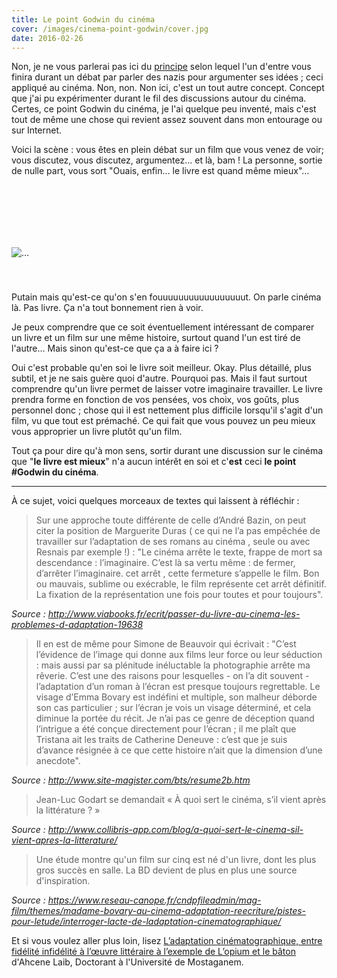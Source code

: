 ```yaml
---
title: Le point Godwin du cinéma
cover: /images/cinema-point-godwin/cover.jpg
date: 2016-02-26
---
```


Non, je ne vous parlerai pas ici du [principe](https://fr.wikipedia.org/wiki/Loi_de_Godwin) selon lequel l'un d'entre vous finira durant un débat par parler des nazis pour argumenter ses idées ; ceci appliqué au cinéma. Non, non. Non ici, c'est un tout autre concept. Concept que j'ai pu expérimenter durant le fil des discussions autour du cinéma. Certes, ce point Godwin du cinéma, je l'ai quelque peu inventé, mais c'est tout de même une chose qui revient assez souvent dans mon entourage ou sur Internet.

Voici la scène : vous êtes en plein débat sur un film que vous venez de voir; vous discutez, vous discutez, argumentez… et là, bam ! La personne, sortie de nulle part, vous sort "Ouais, enfin… le livre est quand même mieux"…

<img
  alt="…"
  src="http://i.giphy.com/3oxRmfJWm7w6LHx2b6.gif"
  style="margin: 100px auto 40px auto;"
/>

Putain mais qu'est-ce qu'on s'en fouuuuuuuuuuuuuuuuut. On parle cinéma là. Pas livre. Ça n'a tout bonnement rien à voir.

Je peux comprendre que ce soit éventuellement intéressant de comparer un livre et un film sur une même histoire, surtout quand l'un est tiré de l'autre… Mais sinon qu'est-ce que ça a à faire ici ?

Oui c'est probable qu'en soi le livre soit meilleur. Okay. Plus détaillé, plus subtil, et je ne sais guère quoi d'autre. Pourquoi pas. Mais il faut surtout comprendre qu'un livre permet de laisser votre imaginaire travailler. Le livre prendra forme en fonction de vos pensées, vos choix, vos goûts, plus personnel donc ; chose qui il est nettement plus difficile lorsqu'il s'agit d'un film, vu que tout est prémaché. Ce qui fait que vous pouvez un peu mieux vous approprier un livre plutôt qu'un film.

Tout ça pour dire qu'à mon sens, sortir durant une discussion sur le cinéma que "**le livre est mieux**" n'a aucun intérêt en soi et c'**est** ceci **le point #Godwin du cinéma**.

---

À ce sujet, voici quelques morceaux de textes qui laissent à réfléchir :

> Sur une approche toute différente de celle d’André Bazin, on peut citer la position de Marguerite Duras ( ce qui ne l’a pas empêchée de travailler sur l’adaptation de ses romans au cinéma , seule ou avec Resnais par exemple !) : "Le cinéma arrête le texte, frappe de mort sa descendance : l’imaginaire. C’est là sa vertu même : de fermer, d’arrêter l’imaginaire. cet arrêt , cette fermeture s’appelle le film. Bon ou mauvais, sublime ou exécrable, le film représente cet arrêt définitif. La fixation de la représentation une fois pour toutes et pour toujours".

_Source : http://www.viabooks.fr/ecrit/passer-du-livre-au-cinema-les-problemes-d-adaptation-19638_

> Il en est de même pour Simone de Beauvoir qui écrivait : "C’est l’évidence de l’image qui donne aux films leur force ou leur séduction : mais aussi par sa plénitude inéluctable la photographie arrête ma rêverie. C’est une des raisons pour lesquelles - on l’a dit souvent - l’adaptation d’un roman à l’écran est presque toujours regrettable. Le visage d’Emma Bovary est indéfini et multiple, son malheur déborde son cas particulier ; sur l’écran je vois un visage déterminé, et cela diminue la portée du récit. Je n’ai pas ce genre de déception quand l’intrigue a été conçue directement pour l’écran ; il me plaît que Tristana ait les traits de Catherine Deneuve : c’est que je suis d’avance résignée à ce que cette histoire n’ait que la dimension d’une anecdote".

_Source : http://www.site-magister.com/bts/resume2b.htm_

> Jean-Luc Godart se demandait « À quoi sert le cinéma, s’il vient après la littérature ? »

_Source : http://www.collibris-app.com/blog/a-quoi-sert-le-cinema-sil-vient-apres-la-litterature/_

> Une étude montre qu'un film sur cinq est né d'un livre, dont les plus gros succès en salle. La BD devient de plus en plus une source d'inspiration.

_Source : https://www.reseau-canope.fr/cndpfileadmin/mag-film/themes/madame-bovary-au-cinema-adaptation-reecriture/pistes-pour-letude/interroger-lacte-de-ladaptation-cinematographique/_

Et si vous voulez aller plus loin, lisez [L’adaptation cinématographique, entre fidélité infidélité à l’œuvre littéraire à l’exemple de L’opium et le bâton](http://gerflint.fr/Base/Algerie13/laib.pdf) d'Ahcene Laib, Doctorant à l'Université de Mostaganem.
